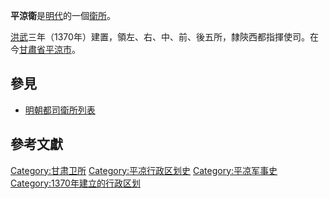 '''平涼衛'''是[[明代|明代]]的一個[[衛所|衛所]]。

[[洪武|洪武]]三年（1370年）建置，領左、右、中、前、後五所，隸陝西都指揮使司。在今[[甘肅省|甘肅省]][[平涼市|平涼市]]。

==參見==
*[[明朝都司衛所列表|明朝都司衛所列表]]

==參考文獻==
{{Reflist}}

{{明朝行政區劃|nocat}}
{{明朝行政區劃小作品}}
[[Category:甘肃卫所|Category:甘肃卫所]]
[[Category:平凉行政区划史|Category:平凉行政区划史]]
[[Category:平凉军事史|Category:平凉军事史]]
[[Category:1370年建立的行政区划|Category:1370年建立的行政区划]]